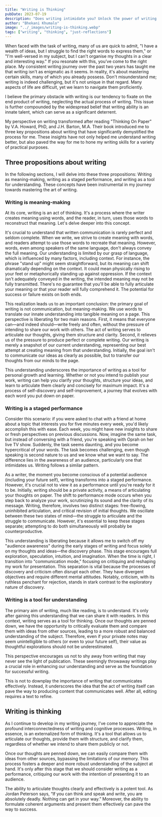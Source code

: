 ```yaml
---
title: "Writing is Thinking"
pubDate: 2023-07-19
description: "Does writing intimidate you? Unlock the power of writing as a tool for thinking. Discover how writing aids in articulating thoughts, understanding complex ideas, and communicating effectively. "
author: "Bhekani Khumalo"
image: "../_images/writing-is-thinking.webp"
tags: ["writing", "thinking", "just-reflections"]
---
```



When faced with the task of writing, many of us are quick to admit, "I have a wealth of ideas, but I struggle to find the right words to express them," or "I'm well-versed in my subject, but I can't organise my thoughts in a clear and interesting way." If you resonate with this, you’ve come to the right place. My consistent writing journey over the past two years has taught me that writing isn't as enigmatic as it seems. In reality, it's about mastering certain skills, many of which you already possess. Don't misunderstand me; writing is indeed challenging, but it's not unique in that regard. Many aspects of life are difficult, yet we learn to navigate them proficiently.

I believe the primary obstacle with writing is our tendency to fixate on the end product of writing, neglecting the actual process of writing. This issue is further compounded by the widespread belief that writing ability is an innate talent, which can serve as a significant deterrent.

My perspective on writing transformed after reading "Thinking On Paper" by V.A. Howard, PhD, and J.H. Barton, M.A. Their book introduced me to three key propositions about writing that have significantly demystified the process for me. These insights have not only helped me understand writing better, but also paved the way for me to hone my writing skills for a variety of practical purposes.

## Three propositions about writing

In the following sections, I will delve into these three propositions: Writing as meaning-making, writing as a staged performance, and writing as a tool for understanding. These concepts have been instrumental in my journey towards mastering the art of writing.

### Writing is meaning-making

At its core, writing is an act of thinking. It's a process where the writer creates meaning using words, and the reader, in turn, uses those words to reconstruct that meaning. Let's delve deeper into this concept.

It's crucial to understand that written communication is rarely perfect and seldom complete. When we write, we strive to create meaning with words, and readers attempt to use those words to recreate that meaning. However, words, even among speakers of the same language, don't always convey the full meaning. Our understanding is limited by our grasp of language, which is influenced by many factors, including context. For instance, the phrase "stand up" might seem straightforward, but its meaning can shift dramatically depending on the context. It could mean physically rising to your feet or metaphorically standing up against oppression. If the context isn't adequately conveyed in the writing, the intended meaning may not be fully transmitted. There's no guarantee that you'll be able to fully articulate your meaning or that your reader will fully comprehend it. The potential for success or failure exists on both ends.

This realization leads us to an important conclusion: the primary goal of writing is not communication, but meaning-making. We use words to translate our innate understanding into tangible meaning on a page. This perspective is liberating for two main reasons. First, it means that everyone can—and indeed should—write freely and often, without the pressure of intending to share our work with others. The act of writing serves to articulate our thoughts, giving them structure and clarity. Second, it relieves us of the pressure to produce perfect or complete writing. Our writing is merely a snapshot of our current understanding, representing our best attempt at creating meaning from that understanding. Initially, the goal isn't to communicate our ideas as clearly as possible, but to transfer our thoughts from our minds to the page.

This understanding underscores the importance of writing as a tool for personal growth and learning. Whether or not you intend to publish your work, writing can help you clarify your thoughts, structure your ideas, and learn to articulate them clearly and concisely for maximum impact. It's a process of self-discovery and self-improvement, a journey that evolves with each word you put down on paper.

### Writing is a staged performance

Consider this scenario: if you were asked to chat with a friend at home about a topic that interests you for five minutes every week, you'd likely accomplish this with ease. Each week, you might have new insights to share or fresh perspectives on previous discussions. Now, imagine the same task, but instead of conversing with a friend, you're speaking with Oprah on her live TV show. Suddenly, the task seems daunting, and you become hypercritical of your words. The task becomes challenging, even though speaking is second nature to us and we know what we want to say. The difference lies in the awareness of an audience, particularly one that intimidates us. Writing follows a similar pattern.

As a writer, the moment you become conscious of a potential audience (including your future self), writing transforms into a staged performance. However, it's crucial not to view it as a performance until you're ready for it to be. Initially, writing should be a private activity, a means of articulating your thoughts on paper. The shift to performance mode occurs when you step back to analyze your work, scrutinizing its sound and the clarity of its message. Writing, therefore, involves two distinct stages: free-flowing, uninhibited articulation, and critical revision of initial thoughts. We oscillate between these two states of mind—the struggle to articulate and the struggle to communicate. However, it's essential to keep these stages separate; attempting to do both simultaneously will probably be counterproductive.

This understanding is liberating because it allows me to switch off my "audience awareness" during the early stages of writing and focus solely on my thoughts and ideas—the discovery phase. This stage encourages full exploration, speculation, intuition, and imagination. When the time is right, I transition into "communication mode," focusing on critiquing and reshaping my work for presentation. This separation is vital because the processes of discovery and criticism often disrupt each other. They have divergent objectives and require different mental attitudes. Notably, criticism, with its ruthless penchant for rejection, stands in stark contrast to the exploratory nature of discovery.

### Writing is a tool for understanding

The primary aim of writing, much like reading, is to understand. It's only after gaining this understanding that we can share it with readers. In this context, writing serves as a tool for thinking. Once our thoughts are penned down, we have the opportunity to critically evaluate them and compare them with ideas from other sources, leading to a more robust and balanced understanding of the subject. Therefore, even if your private notes may seem unintelligible to others (or even to your future self), their value as thoughtful explorations should not be underestimated.

This perspective encourages us not to shy away from writing that may never see the light of publication. These seemingly throwaway writings play a crucial role in enhancing our understanding and serve as the foundation for successful writing.

This is not to downplay the importance of writing that communicates effectively. Instead, it underscores the idea that the act of writing itself can pave the way to producing content that communicates well. After all, editing requires a text to refine.

<Quote
  quote="Putting articulation before communication also reminds us that whether thinking silently, aloud, or in writing, we do not so much send our thoughts in pursuit of words as use words to pursue our thoughts. Later, by revising the words that first snared our thoughts, we may succeed in capturing the understanding of others."
  reference="V.A. Howard, PhD and J.H. Barton, M.A, Thinking On Paper: Refine, Express and Actually Generate Ideas by Understanding the Processes of the Mind"
/>

## Writing is thinking

As I continue to develop in my writing journey, I've come to appreciate the profound interconnectedness of writing and cognitive processes. Writing, in essence, is an externalized form of thinking. It's a tool that allows us to articulate our thoughts, provide them with structure, and clarify them, regardless of whether we intend to share them publicly or not.

Once our thoughts are penned down, we can easily compare them with ideas from other sources, bypassing the limitations of our memory. This process fosters a deeper and more robust understanding of the subject at hand. It's only after this stage that we should consider writing as a performance, critiquing our work with the intention of presenting it to an audience.

The ability to articulate thoughts clearly and effectively is a potent tool. As Jordan Peterson says, “If you can think and speak and write, you are absolutely deadly. Nothing can get in your way.” Moreover, the ability to formulate coherent arguments and present them effectively can pave the way to success.
